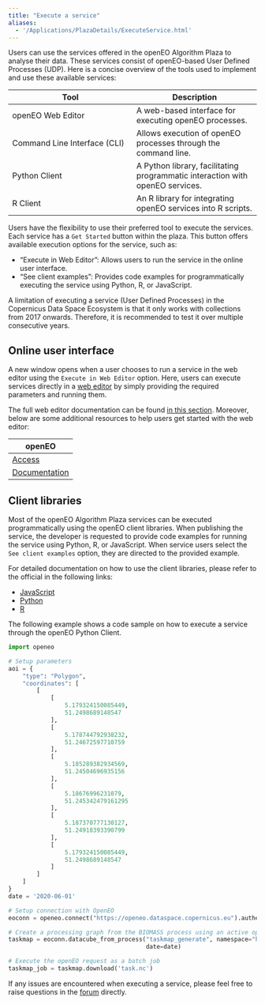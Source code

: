 ```yaml
---
title: "Execute a service"
aliases: 
  - '/Applications/PlazaDetails/ExecuteService.html'
---
```



Users can use the services offered in the openEO Algorithm Plaza to analyse their data. These services consist of openEO-based User Defined Processes (UDP). Here is a concise overview of the tools used to implement and use these available services:


| Tool | Description | 
| --- | --- |
| openEO Web Editor | A web-based interface for executing openEO processes. | 
| Command Line Interface (CLI)	 | Allows execution of openEO processes through the command line. | 
| Python Client | 	A Python library, facilitating programmatic interaction with openEO services. | 
| R Client	 | An R library for integrating openEO services into R scripts. | 


Users have the flexibility to use their preferred tool to execute the services. Each service has a `Get Started` button within the plaza. This button offers available execution options for the service, such as:

* "Execute in Web Editor": Allows users to run the service in the online user interface.
* "See client examples": Provides code examples for programmatically executing the service using Python, R, or JavaScript.

::: {.callout-important}

A limitation of executing a service (User Defined Processes) in the Copernicus Data Space Ecosystem is that it only works with collections from 2017 onwards. Therefore, it is recommended to test it over multiple consecutive years.

:::

## Online user interface

A new window opens when a user chooses to run a service in the web editor using the `Execute in Web Editor` option. Here, users can execute services directly in a [web editor](https://openeo.dataspace.copernicus.eu/){target='_blank'} by simply providing the required parameters and running them. 

The full web editor documentation can be found [in this section](../WebEditor.qmd). Moreover, below are some additional resources to help users get started with the web editor:

|openEO|
|---|
| [Access](https://openeo.dataspace.copernicus.eu){target="_blank"} |
| [Documentation](https://documentation.dataspace.copernicus.eu/APIs/openEO/openEO.html){target="_blank"} |

## Client libraries

Most of the openEO Algorithm Plaza services can be executed programmatically using the openEO client libraries. When publishing the service, the developer is requested to provide code examples for running the service using Python, R, or JavaScript. When service users select the `See client examples` option, they are directed to the provided example.

For detailed documentation on how to use the client libraries, please refer to the official in the following links:

* [JavaScript](https://documentation.dataspace.copernicus.eu/APIs/openEO/JavaScript_Client/JavaScript.html){target="_blank"}
* [Python](https://documentation.dataspace.copernicus.eu/APIs/openEO/Python_Client/Python.html){target="_blank"}
* [R](https://documentation.dataspace.copernicus.eu/APIs/openEO/R_Client/R.html){target="_blank"}

The following example shows a code sample on how to execute a service through the openEO Python Client.

```python
import openeo

# Setup parameters
aoi = {
    "type": "Polygon",
    "coordinates": [
        [
            [
                5.179324150085449,
                51.2498689148547
            ],
            [
                5.178744792938232,
                51.24672597710759
            ],
            [
                5.185289382934569,
                51.24504696935156
            ],
            [
                5.18676996231079,
                51.245342479161295
            ],
            [
                5.187370777130127,
                51.24918393390799
            ],
            [
                5.179324150085449,
                51.2498689148547
            ]
        ]
    ]
}
date = '2020-06-01'

# Setup connection with OpenEO
eoconn = openeo.connect("https://openeo.dataspace.copernicus.eu").authenticate_oidc("egi")

# Create a processing graph from the BIOMASS process using an active openEO connection
taskmap = eoconn.datacube_from_process("taskmap_generate", namespace="https://openeo.dataspace.copernicus.eu/openeo/1.0/processes/u:123456/taskmap_generate", aoi=aoi,
                                       date=date)

# Execute the openEO request as a batch job
taskmap_job = taskmap.download('task.nc')

```

If any issues are encountered when executing a service, please feel free to raise questions in the [forum](https://forum.dataspace.copernicus.eu/){target="_blank"} directly. 